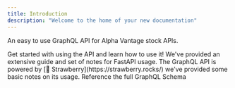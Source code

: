 ```yaml
---
title: Introduction
description: "Welcome to the home of your new documentation"
---
```


An easy to use GraphQL API for Alpha Vantage stock APIs.

<CardGroup cols={2}>
	<Card
		title="Quickstart & Installation"
		icon="arrow-right"
		href="https://alphavantagegql.officialurban.xyz/quickstart"
	>
		Get started with using the API and learn how to use it!
	</Card>
	<Card
		title="FastAPI Guide"
		icon="browser"
		href="https://alphavantagegql.officialurban.xyz/fastapi"
	>
		We've provided an extensive guide and set of notes for FastAPI usage.
	</Card>
	<Card
		title="🍓 Strawberry Guide"
		icon="strawberry"
		href="https://alphavantagegql.officialurban.xyz/strawberry"
	>
		The GraphQL API is powered by [🍓 Strawberry](https://strawberry.rocks/)
		we've provided some basic notes on its usage.
	</Card>
	<Card
		title="GraphQL Schema Reference"
		icon="database"
		href="https://alphavantagegql.officialurban.xyz/schema"
	>
		Reference the full GraphQL Schema
	</Card>
</CardGroup>
